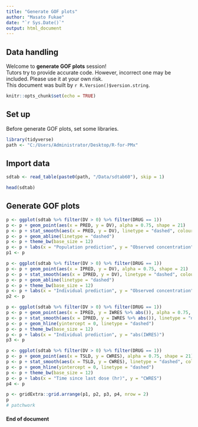 ```yaml
---
title: "Generate GOF plots"
author: "Masato Fukae"
date: "`r Sys.Date()`"
output: html_document
---
```


## Data handling

Welcome to **generate GOF plots** session!  
Tutors try to provide accurate code. However, incorrect one may be included. Please use it at your own risk.  
This document was built by `r R.Version()$version.string`.  

```r
knitr::opts_chunk$set(echo = TRUE)
```

## Set up

Before generate GOF plots, set some libraries.

```r
library(tidyverse)
path <- "C:/Users/Administrator/Desktop/R-for-PMx"
```

## Import data

```r
sdtab <- read_table(paste0(path, "/Data/sdtab60"), skip = 1)

head(sdtab)
```

## Generate GOF plots

```r
p <- ggplot(sdtab %>% filter(DV > 0) %>% filter(DRUG == 1))
p <- p + geom_point(aes(x = PRED, y = DV), alpha = 0.75, shape = 21)
p <- p + stat_smooth(aes(x = PRED, y = DV), linetype = "dashed", colour = "red", alpha = 0.5, se = F)
p <- p + geom_abline(linetype = "dashed")
p <- p + theme_bw(base_size = 12)
p <- p + labs(x = "Population prediction", y = "Observed concentration")
p1 <- p

p <- ggplot(sdtab %>% filter(DV > 0) %>% filter(DRUG == 1))
p <- p + geom_point(aes(x = IPRED, y = DV), alpha = 0.75, shape = 21)
p <- p + stat_smooth(aes(x = IPRED, y = DV), linetype = "dashed", colour = "red", alpha = 0.5, se = F)
p <- p + geom_abline(linetype = "dashed")
p <- p + theme_bw(base_size = 12)
p <- p + labs(x = "Individual prediction", y = "Observed concentration")
p2 <- p

p <- ggplot(sdtab %>% filter(DV > 0) %>% filter(DRUG == 1))
p <- p + geom_point(aes(x = IPRED, y = IWRES %>% abs()), alpha = 0.75, shape = 21)
p <- p + stat_smooth(aes(x = IPRED, y = IWRES %>% abs()), linetype = "dashed", colour = "red", alpha = 0.5, se = F)
p <- p + geom_hline(yintercept = 0, linetype = "dashed")
p <- p + theme_bw(base_size = 12)
p <- p + labs(x = "Individual prediction", y = "abs(IWRES)")
p3 <- p

p <- ggplot(sdtab %>% filter(DV > 0) %>% filter(DRUG == 1))
p <- p + geom_point(aes(x = TSLD, y = CWRES), alpha = 0.75, shape = 21)
p <- p + stat_smooth(aes(x = TSLD, y = CWRES), linetype = "dashed", colour = "red", alpha = 0.5, se = F)
p <- p + geom_hline(yintercept = 0, linetype = "dashed")
p <- p + theme_bw(base_size = 12)
p <- p + labs(x = "Time since last dose (hr)", y = "CWRES")
p4 <- p

p <- gridExtra::grid.arrange(p1, p2, p3, p4, nrow = 2)
p
# patchwork
```


#### End of document 
